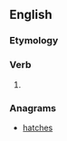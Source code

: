 ==English==

===Etymology===
{{suffix|chase|eth|lang=en}}

===Verb===
{{head|en|verb form}}

# {{en-archaic third-person singular of|chase}}

===Anagrams===
* [[hatches#English|hatches]]